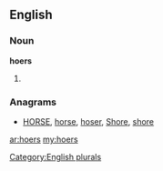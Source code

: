 ==English==

===Noun===
'''hoers'''

# {{plural of|[[hoer]]}}

===Anagrams===
* [[HORSE#English|HORSE]], [[horse#English|horse]], [[hoser#English|hoser]], [[Shore#English|Shore]], [[shore#English|shore]]
[[Category:English plurals]]

[[ar:hoers]]
[[my:hoers]]